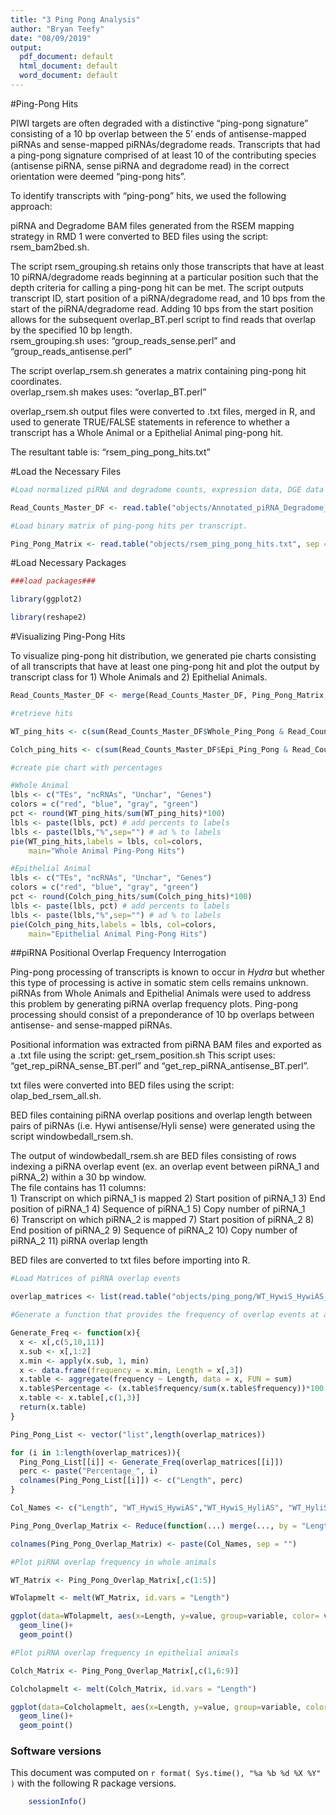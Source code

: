 ```yaml
---
title: "3 Ping Pong Analysis"
author: "Bryan Teefy"
date: "08/09/2019"
output:
  pdf_document: default
  html_document: default
  word_document: default
---
```


#Ping-Pong Hits

PIWI targets are often degraded with a distinctive "ping-pong signature" consisting of a 10 bp overlap between the 5' ends of antisense-mapped piRNAs and sense-mapped piRNAs/degradome reads. Transcripts that had a ping-pong signature comprised of at least 10 of the contributing species (antisense piRNA, sense piRNA and degradome read) in the correct orientation were deemed "ping-pong hits".   

To identify transcripts with "ping-pong" hits, we used the following approach:  

piRNA and Degradome BAM files generated from the RSEM mapping strategy in RMD 1 were converted to BED files using the script: rsem_bam2bed.sh.  

The script rsem_grouping.sh retains only those transcripts that have at least 10 piRNA/degradome reads beginning at a particular position such that the depth criteria for calling a ping-pong hit can be met. The script outputs transcript ID, start position of a piRNA/degradome read, and 10 bps from the start of the piRNA/degradome read. Adding 10 bps from the start position allows for the subsequent overlap_BT.perl script to find reads that overlap by the specified 10 bp length.  
rsem_grouping.sh uses: "group_reads_sense.perl" and "group_reads_antisense.perl"  

The script overlap_rsem.sh generates a matrix containing ping-pong hit coordinates.  
overlap_rsem.sh makes uses: "overlap_BT.perl"  

overlap_rsem.sh output files were converted to .txt files, merged in R, and used to generate TRUE/FALSE statements in reference to whether a transcript has a Whole Animal or a Epithelial Animal ping-pong hit.  
 
The resultant table is: "rsem_ping_pong_hits.txt"  

#Load the Necessary Files

```r

#Load normalized piRNA and degradome counts, expression data, DGE data from RMD2.

Read_Counts_Master_DF <- read.table("objects/Annotated_piRNA_Degradome_DGE_Count_Matrix.txt", sep = "\t")

#Load binary matrix of ping-pong hits per transcript.

Ping_Pong_Matrix <- read.table("objects/rsem_ping_pong_hits.txt", sep = "\t")

```

#Load Necessary Packages

```r

###load packages###

library(ggplot2)

library(reshape2)

```

#Visualizing Ping-Pong Hits

To visualize ping-pong hit distribution, we generated pie charts consisting of all transcripts that have at least one ping-pong hit and plot the output by transcript class for 1) Whole Animals and 2) Epithelial Animals.  

```r

Read_Counts_Master_DF <- merge(Read_Counts_Master_DF, Ping_Pong_Matrix, by = "ID")

#retrieve hits 

WT_ping_hits <- c(sum(Read_Counts_Master_DF$Whole_Ping_Pong & Read_Counts_Master_DF$Transcript_Class == "TE"),sum(Read_Counts_Master_DF$Whole_Ping_Pong & Read_Counts_Master_DF$Transcript_Class == "ncRNA"),sum(Read_Counts_Master_DF$Whole_Ping_Pong & Read_Counts_Master_DF$Transcript_Class == "Unchar"),sum(Read_Counts_Master_DF$Whole_Ping_Pong & Read_Counts_Master_DF$Transcript_Class == "Gene"))

Colch_ping_hits <- c(sum(Read_Counts_Master_DF$Epi_Ping_Pong & Read_Counts_Master_DF$Transcript_Class == "TE"),sum(Read_Counts_Master_DF$Epi_Ping_Pong & Read_Counts_Master_DF$Transcript_Class == "ncRNA"),sum(Read_Counts_Master_DF$Epi_Ping_Pong & Read_Counts_Master_DF$Transcript_Class == "Unchar"),sum(Read_Counts_Master_DF$Epi_Ping_Pong & Read_Counts_Master_DF$Transcript_Class == "Gene"))

#create pie chart with percentages

#Whole Animal
lbls <- c("TEs", "ncRNAs", "Unchar", "Genes")
colors = c("red", "blue", "gray", "green")
pct <- round(WT_ping_hits/sum(WT_ping_hits)*100)
lbls <- paste(lbls, pct) # add percents to labels 
lbls <- paste(lbls,"%",sep="") # ad % to labels 
pie(WT_ping_hits,labels = lbls, col=colors,
    main="Whole Animal Ping-Pong Hits")

#Epithelial Animal
lbls <- c("TEs", "ncRNAs", "Unchar", "Genes")
colors = c("red", "blue", "gray", "green")
pct <- round(Colch_ping_hits/sum(Colch_ping_hits)*100)
lbls <- paste(lbls, pct) # add percents to labels 
lbls <- paste(lbls,"%",sep="") # ad % to labels 
pie(Colch_ping_hits,labels = lbls, col=colors,
    main="Epithelial Animal Ping-Pong Hits")

```

##piRNA Positional Overlap Frequency Interrogation

Ping-pong processing of transcripts is known to occur in *Hydra* but whether this type of processing is active in somatic stem cells remains unknown. piRNAs from Whole Animals and Epithelial Animals were used to address this problem by generating piRNA overlap frequency plots. Ping-pong processing should consist of a preponderance of 10 bp overlaps between antisense- and sense-mapped piRNAs. 

Positional information was extracted from piRNA BAM files and exported as a .txt file using the script: get_rsem_position.sh 
This script uses: "get_rep_piRNA_sense_BT.perl" and "get_rep_piRNA_antisense_BT.perl".  

txt files were converted into BED files using the script: olap_bed_rsem_all.sh.  

BED files containing piRNA overlap positions and overlap length between pairs of piRNAs (i.e. Hywi antisense/Hyli sense) were generated using the script windowbedall_rsem.sh.  

The output of windowbedall_rsem.sh are BED files consisting of rows indexing a piRNA overlap event (ex. an overlap event between piRNA_1 and piRNA_2) within a 30 bp window.  
The file contains has 11 columns:  
1) Transcript on which piRNA_1 is mapped 2) Start position of piRNA_1 3) End position of piRNA_1 4) Sequence of piRNA_1 5) Copy number of piRNA_1  
6) Transcript on which piRNA_2 is mapped 7) Start position of piRNA_2 8) End position of piRNA_2 9) Sequence of piRNA_2 10) Copy number of piRNA_2 11) piRNA overlap length  

BED files are converted to txt files before importing into R.

```r

#Load Matrices of piRNA overlap events

overlap_matrices <- list(read.table("objects/ping_pong/WT_HywiS_HywiAS_rsem.overlap.txt"),read.table("objects/ping_pong/WT_HywiS_HyliAS_rsem.overlap.txt"), read.table("objects/ping_pong/WT_HyliS_HyliAS_rsem.overlap.txt"),read.table("objects/ping_pong/WT_HyliS_HywiAS_rsem.overlap.txt"),read.table("objects/ping_pong/Colch_HywiS_HywiAS_rsem.overlap.txt"),read.table("objects/ping_pong/Colch_HywiS_HyliAS_rsem.overlap.txt"),read.table("objects/ping_pong/Colch_HyliS_HyliAS_rsem.overlap.txt"),read.table("objects/ping_pong/Colch_HyliS_HywiAS_rsem.overlap.txt"))

#Generate a function that provides the frequency of overlap events at a given distance between piRNA 5' ends as a perecentage

Generate_Freq <- function(x){
  x <- x[,c(5,10,11)]
  x.sub <- x[,1:2]
  x.min <- apply(x.sub, 1, min)
  x <- data.frame(frequency = x.min, Length = x[,3])
  x.table <- aggregate(frequency ~ Length, data = x, FUN = sum)
  x.table$Percentage <- (x.table$frequency/sum(x.table$frequency))*100
  x.table <- x.table[,c(1,3)]
  return(x.table)
}

Ping_Pong_List <- vector("list",length(overlap_matrices))

for (i in 1:length(overlap_matrices)){
  Ping_Pong_List[[i]] <- Generate_Freq(overlap_matrices[[i]])
  perc <- paste("Percentage_", i)
  colnames(Ping_Pong_List[[i]]) <- c("Length", perc)
}

Col_Names <- c("Length", "WT_HywiS_HywiAS","WT_HywiS_HyliAS", "WT_HyliS_HyliAS", "WT_HyliS_HywiAS", "Colch_HywiS_HywiAS", "Colch_HywiS_HyliAS", "Colch_HyliS_HyliAS", "Colch_HyliS_HywiAS")

Ping_Pong_Overlap_Matrix <- Reduce(function(...) merge(..., by = "Length"), Ping_Pong_List)

colnames(Ping_Pong_Overlap_Matrix) <- paste(Col_Names, sep = "")

#Plot piRNA overlap frequency in whole animals

WT_Matrix <- Ping_Pong_Overlap_Matrix[,c(1:5)]

WTolapmelt <- melt(WT_Matrix, id.vars = "Length")

ggplot(data=WTolapmelt, aes(x=Length, y=value, group=variable, color= variable)) +
  geom_line()+
  geom_point()

#Plot piRNA overlap frequency in epithelial animals

Colch_Matrix <- Ping_Pong_Overlap_Matrix[,c(1,6:9)]

Colcholapmelt <- melt(Colch_Matrix, id.vars = "Length")

ggplot(data=Colcholapmelt, aes(x=Length, y=value, group=variable, color= variable)) +
  geom_line()+
  geom_point()

```

### Software versions 

This document was computed on `r format( Sys.time(), "%a %b %d %X %Y" )` with the following R package versions.\

```r
	sessionInfo()
```
